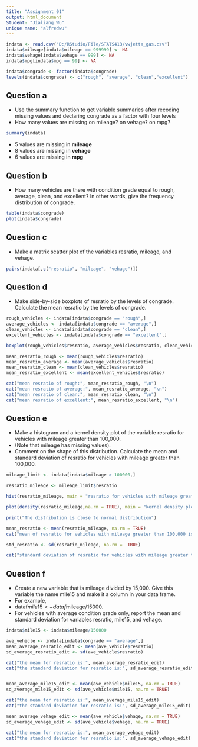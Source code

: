 ```yaml
---
title: "Assignment 01"
output: html_document
Student: "Jialiang Wu"
unique name: "alfredwu"
---
```


```r
indata <- read.csv("D:/RStudio/File/STATS413/vwjetta_gas.csv")
indata$mileage[indata$mileage == 999999] <- NA
indata$vehage[indata$vehage == 999] <- NA
indata$mpg[indata$mpg == 99] <- NA

indata$congrade <- factor(indata$congrade)
levels(indata$congrade) <- c("rough", "average", "clean","excellent")
```

## Question a

* Use the summary function to get variable summaries after recoding missing values and declaring congrade as a factor with four levels
* How many values are missing on mileage? on vehage? on mpg?

```r
summary(indata)
```
* 5 values are missing in **mileage**
* 8 values are missing in **vehage**
* 6 values are missing in **mpg**

##  Question b

* How many vehicles are there with condition grade equal to rough, average, clean, and excellent? In other words, give the frequency distribution of congrade.

```r
table(indata$congrade)
plot(indata$congrade)
```

## Question c

* Make a matrix scatter plot of the variables resratio, mileage, and vehage.

```r
pairs(indata[,c("resratio", "mileage", "vehage")])
```

## Question d

* Make side-by-side boxplots of resratio by the levels of congrade. Calculate the mean resratio by the levels of congrade.

```r
rough_vehicles <- indata[indata$congrade == "rough",]
average_vehicles <- indata[indata$congrade == "average",]
clean_vehicles <- indata[indata$congrade == "clean",]
excellent_vehicles <- indata[indata$congrade == "excellent",]

boxplot(rough_vehicles$resratio, average_vehicles$resratio, clean_vehicles$resratio, excellent_vehicles$resratio)

mean_resratio_rough <- mean(rough_vehicles$resratio)
mean_resratio_average <- mean(average_vehicles$resratio)
mean_resratio_clean <- mean(clean_vehicles$resratio)
mean_resratio_excellent <- mean(excellent_vehicles$resratio)

cat("mean resratio of rough:", mean_resratio_rough, "\n")
cat("mean resratio of average:", mean_resratio_average, "\n")
cat("mean resratio of clean:", mean_resratio_clean, "\n")
cat("mean resratio of excellent:", mean_resratio_excellent, "\n")
```

## Question e

* Make a histogram and a kernel density plot of the variable resratio for vehicles with mileage greater than 100,000. 
* (Note that mileage has missing values). 
* Comment on the shape of this distribution. Calculate the mean and standard deviation of resratio for vehicles with mileage greater than 100,000.

```r
mileage_limit <- indata[indata$mileage > 100000,]

resratio_mileage <- mileage_limit$resratio

hist(resratio_mileage, main = "resratio for vehicles with mileage greater than 100,000", xlab = "resratio", ylab = "Frequency")

plot(density(resratio_mileage,na.rm = TRUE), main = "kernel density plot of resratio for vehicles with mileage greater than 100,000")

print("The distribution is close to normal distribution")

mean_resratio <- mean(resratio_mileage, na.rm = TRUE)
cat("mean of resratio for vehicles with mileage greater than 100,000 is:", mean_resratio)

std_resratio <- sd(resratio_mileage, na.rm =  TRUE)

cat("standard deviation of resratio for vehicles with mileage greater than 100,000 is:", std_resratio)
```

## Question f

* Create a new variable that is mileage divided by 15,000. Give this variable the name mile15 and make it a column in your data frame. 
* For example,
* dataf$mile15 <- dataf$mileage/15000.
* For vehicles with average condition grade only, report the mean and standard deviation for variables resratio, mile15, and vehage.

```r
indata$mile15 <- indata$mileage/150000

ave_vehicle <- indata[indata$congrade == "average",]
mean_average_resratio_edit <- mean(ave_vehicle$resratio)
sd_average_resratio_edit <- sd(ave_vehicle$resratio)

cat("the mean for resratio is:", mean_average_resratio_edit)
cat("the standard deviation for resratio is:", sd_average_resratio_edit)


mean_average_mile15_edit <- mean(ave_vehicle$mile15, na.rm = TRUE)
sd_average_mile15_edit <- sd(ave_vehicle$mile15, na.rm = TRUE)

cat("the mean for resratio is:", mean_average_mile15_edit)
cat("the standard deviation for resratio is:", sd_average_mile15_edit)

mean_average_vehage_edit <- mean(ave_vehicle$vehage, na.rm = TRUE)
sd_average_vehage_edit <- sd(ave_vehicle$vehage, na.rm = TRUE)

cat("the mean for resratio is:", mean_average_vehage_edit)
cat("the standard deviation for resratio is:", sd_average_vehage_edit)
```

